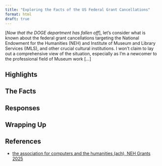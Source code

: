 ```yaml
---
title: "Exploring the Facts of the US Federal Grant Cancellations"
format: html
draft: true
---
```

[*Now that the DOGE department has fallen off*], let's consider what is known about the federal grant cancellations targeting the National Endowment for the Humanities (NEH) and Institute of Museum and Library Services (IMLS), and other crucial cultural institutions. I won't claim to lay out a comprehensive view of the situation, especially as I'm a newcomer to the professional field of Museum work [*...*]

<!--
TODO: Find 10+ sources (categories?)
TODO: 
-->

## Highlights

## The Facts

## Responses

## Wrapping Up

## References
- [the association for computers and the humanities (ach), NEH Grants 2025](https://impact.ach.org/)